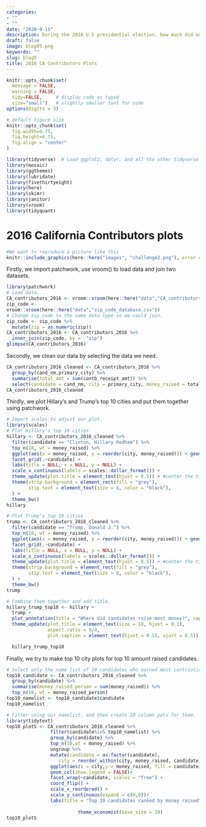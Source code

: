 ```yaml
---
categories:
- ""
- ""
date: "2020-9-15"
description: During the 2016 U.S presidential election, how much did each candidate raise in each city of California?
draft: false
image: blog05.png
keywords: ""
slug: blog5
title: 2016 CA Contributors Plots
---
```



```r
knitr::opts_chunk$set(
  message = FALSE, 
  warning = FALSE, 
  tidy=FALSE,     # display code as typed
  size="small")   # slightly smaller font for code
options(digits = 3)

# default figure size
knitr::opts_chunk$set(
  fig.width=6.75, 
  fig.height=6.75,
  fig.align = "center"
)
```


```r
library(tidyverse)  # Load ggplot2, dplyr, and all the other tidyverse packages
library(mosaic)
library(ggthemes)
library(lubridate)
library(fivethirtyeight)
library(here)
library(skimr)
library(janitor)
library(vroom)
library(tidyquant)
```
# 2016 California Contributors plots
```r
#We want to reproduce a picture like this
knitr::include_graphics(here::here("images", "challenge2.png"), error = FALSE)
```

Firstly, we import patchwork, use vroom() to load data and join two datasets.

```r
library(patchwork)
# Load data.
CA_contributors_2016 <- vroom::vroom(here::here("data","CA_contributors_2016.csv"))
zip_code <-
vroom::vroom(here::here("data","zip_code_database.csv"))
# Change zip_code to the same data type so we could join.
zip_code <- zip_code %>% 
  mutate(zip = as.numeric(zip))
CA_contributors_2016 <- CA_contributors_2016 %>% 
  inner_join(zip_code, by =  "zip")
glimpse(CA_contributors_2016)
```

Secondly, we clean our data by selecting the data we need.
```r
CA_contributors_2016_cleaned <- CA_contributors_2016 %>%
  group_by(cand_nm,primary_city) %>% 
  summarise(total_amt = sum(contb_receipt_amt)) %>% 
  select(candidate = cand_nm, city = primary_city, money_raised = total_amt)
CA_contributors_2016_cleaned
```

Thirdly, we plot Hillary's and Trump's top 10 cities and put them together using patchwork.
```r
# Import scales to adjust our plot.
library(scales)
# Plot Hillary's top 10 cities
hillary <- CA_contributors_2016_cleaned %>%
  filter(candidate == "Clinton, Hillary Rodham") %>%
  top_n(10, wt = money_raised) %>% 
  ggplot(aes(x = money_raised, y = reorder(city, money_raised))) + geom_col(fill = "dodgerblue3") +   
  facet_grid(.~candidate) +
  labs(title = NULL, x = NULL, y = NULL) +
  scale_x_continuous(labels = scales::dollar_format()) + 
  theme_update(plot.title = element_text(hjust = 0.5)) + #center the title
  theme(strip.background = element_rect(fill = "grey"), 
        stip.text = element_text(size = 8, color = "black"),
  ) + 
  theme_bw()
hillary

# Plot Trump's top 10 cities 
trump <- CA_contributors_2016_cleaned %>%
  filter(candidate == "Trump, Donald J.") %>%
  top_n(10, wt = money_raised) %>% 
  ggplot(aes(x = money_raised, y = reorder(city, money_raised))) + geom_col(fill = "brown3") +   
  facet_grid(.~candidate) +
  labs(title = NULL, x = NULL, y = NULL) +
  scale_x_continuous(labels = scales::dollar_format()) + 
  theme_update(plot.title = element_text(hjust = 0.5)) + #center the title
  theme(strip.background = element_rect(fill = "grey"), 
        stip.text = element_text(size = 8, color = "black"),
  ) + 
  theme_bw()
trump

```
```r
# Combine them together and add title.
hillary_trump_top10 <- hillary + 
  trump +
  plot_annotation(title = "Where did candidates raise most money?", caption = "Amount Raised") 
  theme_update(plot.title = element_text(size = 10, hjust = 0.1),
               aspect.ratio = 9/4,
               plot.caption = element_text(hjust = 0.55, vjust = 0.5))

  hillary_trump_top10

```  
Finally, we try to make top 10 city plots for top 10 amount raised candidates.
```r
# Select only the name list of 10 candidates who earned most contriution. 
top10_candidate <- CA_contributors_2016_cleaned %>% 
  group_by(candidate) %>% 
  summarise(money_raised_person = sum(money_raised)) %>% 
  top_n(10, wt = money_raised_person) 
top10_namelist <- top10_candidate$candidate
top10_namelist

# Filter using our namelist, and then create 10 column pots for them.
library(tidytext)
top10_plotS <- CA_contributors_2016_cleaned %>% 
                filter(candidate%in% top10_namelist) %>% 
                group_by(candidate) %>% 
                top_n(10,wt = money_raised) %>% 
                ungroup %>% 
                mutate(candidate = as.factor(candidate),
                   city = reorder_within(city, money_raised, candidate)) %>%
                ggplot(aes(x = city,y = money_raised, fill = candidate))+
                geom_col(show.legend = FALSE)+
                facet_wrap(~candidate, scales = "free") +
                coord_flip() +
                scale_x_reordered() +
                scale_y_continuous(expand = c(0,0))+ 
                labs(title = "Top 10 candidates ranked by money raised",x=NULL,y=NULL)+
                          
                          theme_economist(base_size = 10)
top10_plotS

```  